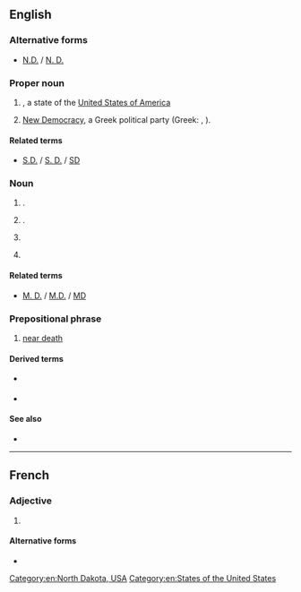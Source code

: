 {{also|nd|Nd|-nd|nd-|n.d.|N.D.|nḏ|Appendix:Variations of "nd"}}
==English==

===Alternative forms===
* [[N.D.]] / [[N. D.]]

===Proper noun===
{{en-proper noun}}

# {{abbreviation of|en|North Dakota|nodot=1}}, a state of the [[United States of America]]
# {{lb|en|politics}} [[New Democracy]], a Greek political party (Greek: {{m|el|Νέα Δημοκρατία}}, {{m|el|ΝΔ}}).

====Related terms====
* {{sense|[[Dakota]]}} [[S.D.]] / [[S. D.]] / [[SD]] {{gloss|[[South Dakota]]}}

===Noun===
{{en-noun}}

# {{lb|en|military}} {{init of|en|[[negligent]] [[discharge]]|nodot=1}} {{gloss|accidental firing of a weapon}}.
# {{initialism of|en|[[naturopathic]] [[doctor]]|nodot=1}} {{gloss|a {{w|lang=en|Doctor of Naturopathic Medicine}}, an academic degree and title in {{w|lang=en|naturopathic medicine}}}}.
# {{init of|en|[[neurodivergent]]}}
#: {{coordinate terms|en|NT|t=[[neurotypical]]}}
# {{lb|en|aviation}} {{init of|en|[[navigation]] [[display]]}}

====Related terms====
* {{sense|[[naturopathic doctor]]}} [[M. D.]] / [[M.D.]] / [[MD]] {{gloss|[[medical doctor]]}} {{qualifier|Doctor of Medicine}}

===Prepositional phrase===
{{head|en|prepositional phrase}}

# [[near death]]

====Derived terms====
* {{l|en|NDE}} {{gloss|near death experience}}
* {{l|en|NDer}} {{gloss|veteran of a near death experience}}

====See also====
* {{pedia|lang=en|Near death experience}}

[[Category:en:North Dakota, USA]]
[[Category:en:States of the United States]]

----

==French==

===Adjective===
{{fr-adj|mf}}

# {{l|en|N/A|gloss={{m|en|[[not]] [[available]]}}}} {{abbreviation of|en|non-disponible}}

====Alternative forms====
* {{alt|fr|N.D.|N. D.|N/D|n.d.|n. d.|n/d||non-disponible}}